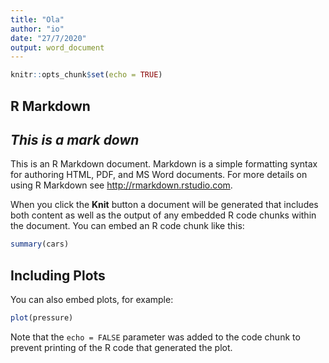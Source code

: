 ```yaml
---
title: "Ola"
author: "io"
date: "27/7/2020"
output: word_document
---
```


```r
knitr::opts_chunk$set(echo = TRUE)
```

## R Markdown
## *This is a mark down*

This is an R Markdown document. Markdown is a simple formatting syntax for authoring HTML, PDF, and MS Word documents. For more details on using R Markdown see <http://rmarkdown.rstudio.com>.

When you click the **Knit** button a document will be generated that includes both content as well as the output of any embedded R code chunks within the document. You can embed an R code chunk like this:

```r
summary(cars)
```

## Including Plots

You can also embed plots, for example:

```r
plot(pressure)
```

Note that the `echo = FALSE` parameter was added to the code chunk to prevent printing of the R code that generated the plot.
